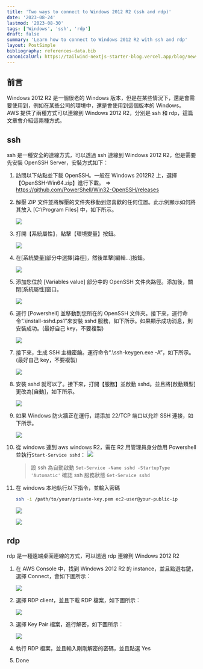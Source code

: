 ```yaml
---
title: 'Two ways to connect to Windows 2012 R2 (ssh and rdp)'
date: '2023-08-24'
lastmod: '2023-08-30'
tags: ['Windows', 'ssh', 'rdp']
draft: false
summary: 'Learn how to connect to Windows 2012 R2 with ssh and rdp'
layout: PostSimple
bibliography: references-data.bib
canonicalUrl: https://tailwind-nextjs-starter-blog.vercel.app/blog/new-features-in-v1/
---
```


## 前言

Windows 2012 R2 是一個很老的 Windows 版本，但是在某些情況下，還是會需要使用到，例如在某些公司的環境中，還是會使用到這個版本的 Windows。
AWS 提供了兩種方式可以連線到 Windows 2012 R2，分別是 ssh 和 rdp，這篇文章會介紹這兩種方式。

## ssh

ssh 是一種安全的連線方式，可以透過 ssh 連線到 Windows 2012 R2，但是需要先安裝 OpenSSH Server，安裝方式如下：

1.  訪問以下站點並下載 OpenSSH。一般在 Windows 2012R2 上，選擇【OpenSSH-Win64.zip】進行下載。
    ⇒ https://github.com/PowerShell/Win32-OpenSSH/releases

2.  解壓 ZIP 文件並將解壓的文件夾移動到您喜歡的任何位置。此示例顯示如何將其放入 [C:\Program Files\] 中，如下所示。

    ![](https://hackmd.io/_uploads/r1oDME36n.png)

3.  打開【系統屬性】，點擊【環境變量】按鈕。

    ![](https://hackmd.io/_uploads/r1s9G4n63.png)

4.  在[系統變量]部分中選擇[路徑]，然後單擊[編輯...]按鈕。

    ![](https://hackmd.io/_uploads/By92GVhT3.png)

5.  添加您位於 [Variables value] 部分中的 OpenSSH 文件夾路徑。添加後，關閉[系統屬性]窗口。

    ![](https://hackmd.io/_uploads/BkmRM42Tn.png)

6.  運行 [Powershell] 並移動到您所在的 OpenSSH 文件夾。接下來，運行命令“.\install-sshd.ps1”來安裝 sshd 服務，如下所示。如果顯示成功消息，則安裝成功。(最好自己 key，不要複製)

    ![](https://hackmd.io/_uploads/HJ3JXE2pn.png)

7.  接下來，生成 SSH 主機密鑰。運行命令“.\ssh-keygen.exe -A”，如下所示。(最好自己 key，不要複製)

    ![](https://hackmd.io/_uploads/H1TZmE2p2.png)

8.  安裝 sshd 就可以了。接下來，打開【服務】並啟動 sshd。並且將[啟動類型]更改為[自動]，如下所示。

    ![](https://hackmd.io/_uploads/BJu7XE2Tn.png)

9.  如果 Windows 防火牆正在運行，請添加 22/TCP 端口以允許 SSH 連接，如下所示。

    ![](https://hackmd.io/_uploads/Sy94mVn6h.png)

10. 從 windows 連到 aws windows R2，需在 R2 用管理員身分啟用 Powershell 並執行`Start-Service sshd`：
    ![](https://hackmd.io/_uploads/BJBVV42T2.png)

    > 設 ssh 為自動啟動 `Set-Service -Name sshd -StartupType 'Automatic'`
    > 確認 ssh 服務狀態 `Get-Service sshd`

11. 在 windows 本地執行以下指令，並輸入密碼

    ```bash
    ssh -i /path/to/your/private-key.pem ec2-user@your-public-ip
    ```

    ![](https://hackmd.io/_uploads/BkQAwE2Tn.png)

    ![](https://hackmd.io/_uploads/H1aIu4hT2.png)

## rdp

rdp 是一種遠端桌面連線的方式，可以透過 rdp 連線到 Windows 2012 R2

1. 在 AWS Console 中，找到 Windows 2012 R2 的 instance，並且點選右鍵，選擇 Connect，會如下圖所示：

   ![](https://hackmd.io/_uploads/BJ-ik9vT2.png)

2. 選擇 RDP client，並且下載 RDP 檔案，如下圖所示：

   ![](https://hackmd.io/_uploads/SyO1lqvph.png)

3. 選擇 Key Pair 檔案，進行解密，如下圖所示：

   ![](https://hackmd.io/_uploads/HJ_-g5P63.png)

4. 執行 RDP 檔案，並且輸入剛剛解密的密碼，並且點選 Yes

5. Done
